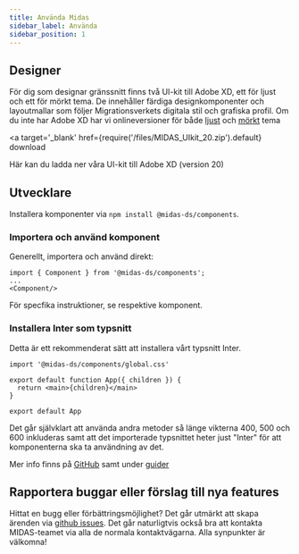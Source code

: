 ```yaml
---
title: Använda Midas
sidebar_label: Använda
sidebar_position: 1
---
```


## Designer

För dig som designar gränssnitt finns två UI-kit till Adobe XD, ett för ljust och ett för mörkt tema. De innehåller färdiga designkomponenter och layoutmallar som följer Migrationsverkets digitala stil och grafiska profil. Om du inte har Adobe XD har vi onlineversioner för både
[ljust](https://xd.adobe.com/view/3956fdcc-49a2-4103-be79-826cd32b03a1-6c05/?hints=off) och [mörkt](https://xd.adobe.com/view/e8603d75-698d-4896-a7ea-686d6847479e-bd33/?hints=off) tema

<a
  target='\_blank'
  href={require('/files/MIDAS_UIkit_20.zip').default}
  download
>
  Här kan du ladda ner våra UI-kit till Adobe XD (version 20)
</a>

## Utvecklare

Installera komponenter via `npm install @midas-ds/components`.

### Importera och använd komponent

Generellt, importera och använd direkt:

```tsx
import { Component } from '@midas-ds/components';
...
<Component/>
```

För specfika instruktioner, se respektive komponent.

### Installera Inter som typsnitt

Detta är ett rekommenderat sätt att installera vårt typsnitt Inter.

```tsx {1} title="App.tsx (rootfilen i din app)"
import '@midas-ds/components/global.css'

export default function App({ children }) {
  return <main>{children}</main>
}

export default App
```

Det går självklart att använda andra metoder så länge vikterna 400, 500 och 600 inkluderas samt att det importerade typsnittet heter just "Inter" för att komponenterna ska ta användning av det.

Mer info finns på [GitHub](https://github.com/migrationsverket/midas) samt under [guider](/dev/common-issues)

## Rapportera buggar eller förslag till nya features

Hittat en bugg eller förbättringsmöjlighet? Det går utmärkt att skapa ärenden via [github issues](https://github.com/migrationsverket/midas/issues).
Det går naturligtvis också bra att kontakta MIDAS-teamet via alla de normala kontaktvägarna. Alla synpunkter är välkomna!
